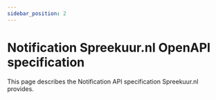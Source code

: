 ```yaml
---
sidebar_position: 2
---
```


# Notification Spreekuur.nl OpenAPI specification
This page describes the Notification API specification Spreekuur.nl provides.

<ApiDocMdx id='notification-spreekuur' />

